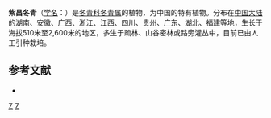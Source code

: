 {{Speciesbox 
| taxon = Ilex tsoii
| authority = Merr.
| subdivision_ranks =[[变种|变种]]
| subdivision =
* 紫昌冬青 ''I. t.'' var. ''tsoii''
* [[广西紫果冬青|广西紫果冬青]] ''I. t.'' var. ''guangxiensis''
}}

'''紫昌冬青'''（[[学名|学名]]：{{lang|la|''Ilex tsoii''}}）是[[冬青科|冬青科]][[冬青属|冬青属]]的植物，为中国的特有植物。分布在[[中国大陆|中国大陆]]的[[湖南|湖南]]、[[安徽|安徽]]、[[广西|广西]]、[[浙江|浙江]]、[[江西|江西]]、[[四川|四川]]、[[贵州|贵州]]、[[广东|广东]]、[[湖北|湖北]]、[[福建|福建]]等地，生长于海拔510米至2,600米的地区，多生于疏林、山谷密林或路旁灌丛中，目前已由人工引种栽培。

== 参考文献 ==
<div class="references-small">
* {{cite web| url =http://www.bioinfo.cn/db05/KmzwSpecies.php?action=view&id=14280| title =紫昌冬青（原变种）| work =《中国高等植物数据库全库》| publisher =中国科学院微生物研究所| author =昆明植物研究所| accessdate =2009-02-24| deadurl =yes| archiveurl =https://web.archive.org/web/20160305050403/http://www.bioinfo.cn/db05/KmzwSpecies.php?action=view&id=14280| archivedate =2016-03-05}}
</div>

[[Category:冬青属|Z]]
[[Category:中國特有植物|Z]]